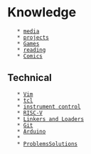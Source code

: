 = Knowledge =
    * [[media]]
    * [[projects]]
    * [[Games]]
    * [[reading]]
    * [[Comics]]

== Technical ==

    * [[Vim]]
    * [[tcl]]
    * [[instrument control]]
    * [[RISC-V]]
    * [[Linkers and Loaders]]
    * [[Git]]
    * [[Arduino]]
    * 
    * [[ProblemsSolutions]]
